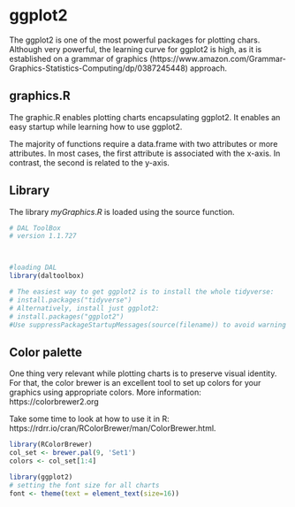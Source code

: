 #  ggplot2
The ggplot2 is one of the most powerful packages for plotting chars.
Although very powerful, the learning curve for ggplot2 is high, as it is established on a grammar of graphics (https://www.amazon.com/Grammar-Graphics-Statistics-Computing/dp/0387245448) approach.

## graphics.R

The graphic.R enables plotting charts encapsulating ggplot2.
It enables an easy startup while learning how to use ggplot2. 

The majority of functions require a data.frame with two attributes or more attributes. In most cases, the first attribute is associated with the x-axis. In contrast, the second is related to the y-axis.

## Library
The library $myGraphics.R$ is loaded using the source function. 

```r
# DAL ToolBox
# version 1.1.727



#loading DAL
library(daltoolbox) 

# The easiest way to get ggplot2 is to install the whole tidyverse:
# install.packages("tidyverse")
# Alternatively, install just ggplot2:
# install.packages("ggplot2")
#Use suppressPackageStartupMessages(source(filename)) to avoid warning messages
```

## Color palette

One thing very relevant while plotting charts is to preserve visual identity. 
For that, the color brewer is an excellent tool to set up colors for your graphics using appropriate colors.
More information: https://colorbrewer2.org

Take some time to look at how to use it in R: https://rdrr.io/cran/RColorBrewer/man/ColorBrewer.html.

```r
library(RColorBrewer)
col_set <- brewer.pal(9, 'Set1')
colors <- col_set[1:4]
```

```r
library(ggplot2)
# setting the font size for all charts
font <- theme(text = element_text(size=16))
```

